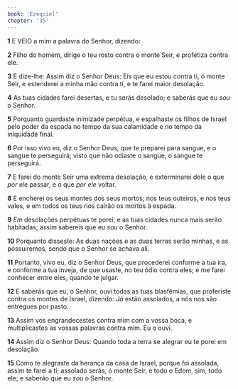 ```yaml
---
book: 'Ezequiel'
chapter: '35'
---
```


**1** E VEIO a mim a palavra do Senhor, dizendo:

**2** Filho do homem, dirige o teu rosto contra o monte Seir, e profetiza contra ele.

**3** E dize-lhe: Assim diz o Senhor Deus: Eis que eu estou contra ti, ó monte Seir, e estenderei a minha mão contra ti, e te farei maior desolação.

**4** As tuas cidades farei desertas, e tu serás desolado; e saberás que eu _sou_ o Senhor.

**5** Porquanto guardaste inimizade perpétua, e espalhaste os filhos de Israel pelo poder da espada no tempo da sua calamidade e no tempo da iniquidade final.

**6** Por isso vivo eu, diz o Senhor Deus, que te preparei para sangue, e o sangue te perseguirá; visto que não odiaste o sangue, o sangue te perseguirá.

**7** E farei do monte Seir uma extrema desolação, e exterminarei dele o que _por ele_ passar, e o que _por ele_ voltar.

**8** E encherei os seus montes dos seus mortos; nos teus outeiros, e nos teus vales, e em todos os teus rios cairão os mortos à espada.

**9** _Em_ desolações perpétuas te porei, e as tuas cidades nunca mais serão habitadas; assim sabereis que eu _sou_ o Senhor.

**10** Porquanto disseste: As duas nações e as duas terras serão minhas, e as possuiremos, sendo que o Senhor se achava ali.

**11** Portanto, vivo eu, diz o Senhor Deus, que procederei conforme a tua ira, e conforme a tua inveja, de que usaste, no teu ódio contra eles; e me farei conhecer entre eles, quando te julgar.

**12** E saberás que eu, o Senhor, ouvi todas as tuas blasfêmias, que proferiste contra os montes de Israel, dizendo: _Já_ estão assolados, a nós nos são entregues por pasto.

**13** Assim vos engrandecestes contra mim com a vossa boca, e multiplicastes as vossas palavras contra mim. Eu o ouvi.

**14** Assim diz o Senhor Deus: Quando toda a terra se alegrar eu te porei em desolação.

**15** Como te alegraste da herança da casa de Israel, porque foi assolada, assim te farei a ti; assolado serás, ó monte Seir, e todo o Edom, sim, todo ele; e saberão que eu _sou_ o Senhor.
